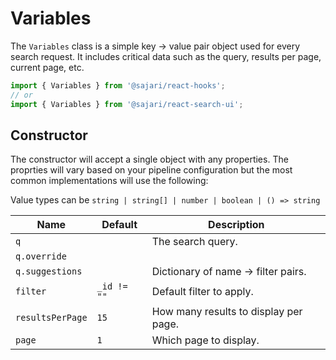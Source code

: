 
<SEO
  title="Variables"
  description="The Variables class is a simple key -> value pair object used for every search request. "
/>

# Variables

The `Variables` class is a simple key -> value pair object used for every search request. It includes critical data such as the query, results per page, current page, etc.

```js
import { Variables } from '@sajari/react-hooks';
// or
import { Variables } from '@sajari/react-search-ui';
```

## Constructor

The constructor will accept a single object with any properties. The proprties will vary based on your pipeline configuration but the most common implementations will use the following:

Value types can be `string | string[] | number | boolean | () => string`

| Name             | Default     | Description                           |
| ---------------- | ----------- | ------------------------------------- |
| `q`              |             | The search query.                     |
| `q.override`     |             |                                       |
| `q.suggestions`  |             | Dictionary of name -> filter pairs.   |
| `filter`         | `_id != ""` | Default filter to apply.              |
| `resultsPerPage` | `15`        | How many results to display per page. |
| `page`           | `1`         | Which page to display.                |
